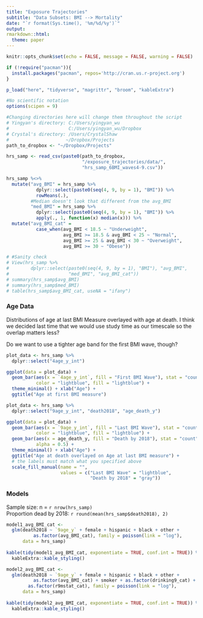 ```yaml
---
title: "Exposure Trajectories"
subtitle: "Data Subsets: BMI --> Mortality"
date: "`r format(Sys.time(), '%m/%d/%y')`"
output: 
rmarkdown::html:
  theme: paper
---
```


```r
knitr::opts_chunk$set(echo = FALSE, message = FALSE, warning = FALSE)
```

```r
if (!require("pacman")){
  install.packages("pacman", repos='http://cran.us.r-project.org')
}

p_load("here", "tidyverse", "magrittr", "broom", "kableExtra")

#No scientific notation
options(scipen = 9)
```

```r
#Changing directories here will change them throughout the script
# Yingyan's directory: C:/Users/yingyan_wu
#                      C:/Users/yingyan_wu/Dropbox
# Crystal's directory: /Users/CrystalShaw
#                     ~/Dropbox/Projects
path_to_dropbox <- "~/Dropbox/Projects"

hrs_samp <- read_csv(paste0(path_to_dropbox,
                            "/exposure_trajectories/data/",
                            "hrs_samp_6BMI_waves4-9.csv")) 
```

```r
hrs_samp %<>% 
  mutate("avg_BMI" = hrs_samp %>% 
           dplyr::select(paste0(seq(4, 9, by = 1), "BMI")) %>% 
           rowMeans(.),
         #Median doesn't look that different from the avg_BMI
         "med_BMI" = hrs_samp %>% 
           dplyr::select(paste0(seq(4, 9, by = 1), "BMI")) %>% 
           apply(., 1, function(x) median(x))) %>% 
  mutate("avg_BMI_cat" = 
           case_when(avg_BMI < 18.5 ~ "Underweight", 
                     avg_BMI >= 18.5 & avg_BMI < 25 ~ "Normal", 
                     avg_BMI >= 25 & avg_BMI < 30 ~ "Overweight", 
                     avg_BMI >= 30 ~ "Obese"))

# #Sanity check
# View(hrs_samp %>%
#        dplyr::select(paste0(seq(4, 9, by = 1), "BMI"), "avg_BMI", 
#                      "med_BMI", "avg_BMI_cat"))
# summary(hrs_samp$avg_BMI)
# summary(hrs_samp$med_BMI)
# table(hrs_samp$avg_BMI_cat, useNA = "ifany")
```

### Age Data

Distributions of age at last BMI Measure overlayed with age at death. I think we decided last time that we would use study time as our timescale so the overlap matters less?  

Do we want to use a tighter age band for the first BMI wave, though?

```r
plot_data <- hrs_samp %>% 
  dplyr::select("4age_y_int")

ggplot(data = plot_data) + 
  geom_bar(aes(x = `4age_y_int`, fill = "First BMI Wave"), stat = "count", 
           color = "lightblue", fill = "lightblue") + 
  theme_minimal() + xlab("Age") + 
  ggtitle("Age at first BMI measure")

plot_data <- hrs_samp %>% 
  dplyr::select("9age_y_int", "death2018", "age_death_y")

ggplot(data = plot_data) + 
  geom_bar(aes(x = `9age_y_int`, fill = "Last BMI Wave"), stat = "count", 
           color = "lightblue", fill = "lightblue") + 
  geom_bar(aes(x = age_death_y, fill = "Death by 2018"), stat = "count", 
           alpha = 0.5) +
  theme_minimal() + xlab("Age") + 
  ggtitle("Age at death overlayed on Age at last BMI measure") +
  # the labels must match what you specified above
  scale_fill_manual(name = "", 
                    values = c("Last BMI Wave" = "lightblue", 
                               "Death by 2018" = "gray"))
```

### Models
Sample size: n = `r nrow(hrs_samp)`  
Proportion dead by 2018: `r round(mean(hrs_samp$death2018), 2)`

```r
model1_avg_BMI_cat <- 
  glm(death2018 ~ `9age_y` + female + hispanic + black + other + 
          as.factor(avg_BMI_cat), family = poisson(link = "log"), 
      data = hrs_samp)
  
kable(tidy(model1_avg_BMI_cat, exponentiate = TRUE, conf.int = TRUE)) %>% 
  kableExtra::kable_styling()

model2_avg_BMI_cat <- 
  glm(death2018 ~ `9age_y` + female + hispanic + black + other + 
          as.factor(avg_BMI_cat) + smoker + as.factor(drinking9_cat) + 
        as.factor(r9mstat_cat), family = poisson(link = "log"), 
      data = hrs_samp)
  
kable(tidy(model2_avg_BMI_cat, exponentiate = TRUE, conf.int = TRUE)) %>% 
  kableExtra::kable_styling()
```